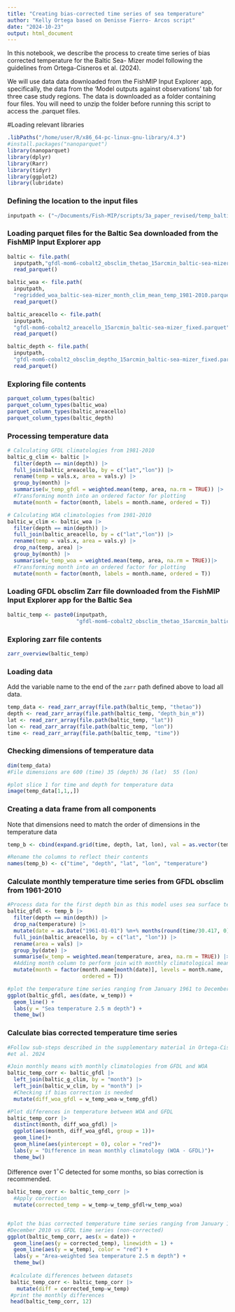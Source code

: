 ```yaml
---
title: "Creating bias-corrected time series of sea temperature"
author: "Kelly Ortega based on Denisse Fierro- Arcos script"
date: "2024-10-23"
output: html_document
---
```

In this notebook, we describe the process to create time series of bias corrected temperature for the Baltic Sea- Mizer model following the guidelines from Ortega-Cisneros et al. (2024).

We will use data data downloaded from the FishMIP Input Explorer app, specifically, the data from the 'Model outputs against observations' tab for three case study regions. The data is downloaded as a folder containing four files. You will need to unzip the folder before running this script to access the .parquet files.

#Loading relevant libraries

```r
.libPaths("/home/user/R/x86_64-pc-linux-gnu-library/4.3")
#install.packages("nanoparquet")
library(nanoparquet)
library(dplyr)
library(Rarr)
library(tidyr)
library(ggplot2)
library(lubridate)
```

### Defining the location to the input files
```r
inputpath <- ("~/Documents/Fish-MIP/scripts/3a_paper_revised/temp_baltic-sea-mizer/")
```

### Loading parquet files for the Baltic Sea downloaded from the FishMIP Input Explorer app 
```r
baltic <- file.path(
  inputpath,"gfdl-mom6-cobalt2_obsclim_thetao_15arcmin_baltic-sea-mizer_mthly_clim_mean_1981_2010.parquet") |> 
  read_parquet()

baltic_woa <- file.path(
  inputpath,
  "regridded_woa_baltic-sea-mizer_month_clim_mean_temp_1981-2010.parquet") |> 
  read_parquet()

baltic_areacello <- file.path(
  inputpath,
  "gfdl-mom6-cobalt2_areacello_15arcmin_baltic-sea-mizer_fixed.parquet") |> 
  read_parquet()

baltic_depth <- file.path(
  inputpath,
  "gfdl-mom6-cobalt2_obsclim_deptho_15arcmin_baltic-sea-mizer_fixed.parquet") |> 
  read_parquet() 
```

### Exploring file contents
```r
parquet_column_types(baltic)
parquet_column_types(baltic_woa)
parquet_column_types(baltic_areacello)
parquet_column_types(baltic_depth)
```

### Processing temperature data
```r
# Calculating GFDL climatologies from 1981-2010
baltic_g_clim <- baltic |>
  filter(depth == min(depth)) |>
  full_join(baltic_areacello, by = c("lat","lon")) |>
  rename(temp = vals.x, area = vals.y) |>
  group_by(month) |>
  summarise(w_temp_gfdl = weighted.mean(temp, area, na.rm = TRUE)) |>
  #Transforming month into an ordered factor for plotting
  mutate(month = factor(month, labels = month.name, ordered = T))

# Calculating WOA climatologies from 1981-2010
baltic_w_clim <- baltic_woa |>
  filter(depth == min(depth)) |>
  full_join(baltic_areacello, by = c("lat","lon")) |>
  rename(temp = vals.x, area = vals.y) |>
  drop_na(temp, area) |>
  group_by(month) |>
  summarise(w_temp_woa = weighted.mean(temp, area, na.rm = TRUE))|>
  #Transforming month into an ordered factor for plotting
  mutate(month = factor(month, labels = month.name, ordered = T))
```

### Loading GFDL obsclim Zarr file downloaded from the FishMIP Input Explorer app for the Baltic Sea
```r
baltic_temp <- paste0(inputpath,
                      "gfdl-mom6-cobalt2_obsclim_thetao_15arcmin_baltic-sea-mizer_monthly_1961_2010.zarr")
```

### Exploring zarr file contents
```r
zarr_overview(baltic_temp)
```

### Loading data

Add the variable name to the end of the `zarr` path defined above to load all data.
```r
temp_data <- read_zarr_array(file.path(baltic_temp, "thetao"))
depth <- read_zarr_array(file.path(baltic_temp, "depth_bin_m"))
lat <- read_zarr_array(file.path(baltic_temp, "lat"))
lon <- read_zarr_array(file.path(baltic_temp, "lon"))
time <- read_zarr_array(file.path(baltic_temp, "time"))
```

### Checking dimensions of temperature data

```r
dim(temp_data)
#File dimensions are 600 (time) 35 (depth) 36 (lat)  55 (lon)

#plot slice 1 for time and depth for temperature data
image(temp_data[1,1,,])
```

### Creating a data frame from all components

Note that dimensions need to match the order of dimensions in the temperature data
```r
temp_b <- cbind(expand.grid(time, depth, lat, lon), val = as.vector(temp_data))

#Rename the columns to reflect their contents
names(temp_b) <- c("time", "depth", "lat", "lon", "temperature")
```

### Calculate monthly temperature time series from GFDL obsclim from 1961-2010

```r
#Process data for the first depth bin as this model uses sea surface temperature
baltic_gfdl <- temp_b |> 
  filter(depth == min(depth)) |> 
  drop_na(temperature) |>
  mutate(date = as.Date("1961-01-01") %m+% months(round(time/30.417, 0))) |>
  full_join(baltic_areacello, by = c("lat", "lon")) |>
  rename(area = vals) |>
  group_by(date) |>
  summarise(w_temp = weighted.mean(temperature, area, na.rm = TRUE)) |> 
  #Adding month column to perform join with monthly climatological mean data
  mutate(month = factor(month.name[month(date)], levels = month.name, 
                        ordered = T))

#plot the temperature time series ranging from January 1961 to December 2010
ggplot(baltic_gfdl, aes(date, w_temp)) +
  geom_line() +
  labs(y = "Sea temperature 2.5 m depth") +
  theme_bw()
```

### Calculate bias corrected temperature time series 

```r
#Follow sub-steps described in the supplementary material in Ortega-Cisneros 
#et al. 2024

#Join monthly means with monthly climatologies from GFDL and WOA
baltic_temp_corr <- baltic_gfdl |> 
  left_join(baltic_g_clim, by = "month") |> 
  left_join(baltic_w_clim, by = "month") |> 
  #Checking if bias correction is needed
  mutate(diff_woa_gfdl = w_temp_woa-w_temp_gfdl)

#Plot differences in temperature between WOA and GFDL
baltic_temp_corr |> 
  distinct(month, diff_woa_gfdl) |> 
  ggplot(aes(month, diff_woa_gfdl, group = 1))+
  geom_line()+
  geom_hline(aes(yintercept = 0), color = "red")+
  labs(y = "Difference in mean monthly climatology (WOA - GFDL)")+
  theme_bw()
```

Difference over 1$^{\circ}C$ detected for some months, so bias correction is recommended.  
  
```r
baltic_temp_corr <- baltic_temp_corr |> 
  #Apply correction
  mutate(corrected_temp = w_temp-w_temp_gfdl+w_temp_woa)


#plot the bias corrected temperature time series ranging from January 1961 to 
#December 2010 vs GFDL time series (non-corrected)
ggplot(baltic_temp_corr, aes(x = date)) +
  geom_line(aes(y = corrected_temp), linewidth = 1) +
  geom_line(aes(y = w_temp), color = "red") +
  labs(y = "Area-weighted Sea temperature 2.5 m depth") +
  theme_bw()
  
 #calculate differences between datasets
 baltic_temp_corr <- baltic_temp_corr |> 
   mutate(diff = corrected_temp-w_temp)
 #print the monthly differences
 head(baltic_temp_corr, 12)
```

